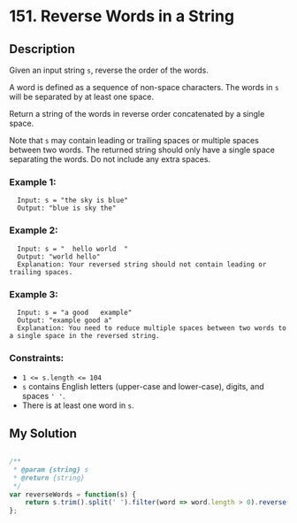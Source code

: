 # 151. Reverse Words in a String

## Description
Given an input string `s`, reverse the order of the words.

A word is defined as a sequence of non-space characters. The words in `s` will be separated by at least one space.

Return a string of the words in reverse order concatenated by a single space.

Note that `s` may contain leading or trailing spaces or multiple spaces between two words. The returned string should only have a single space separating the words. Do not include any extra spaces.

### Example 1:
```
  Input: s = "the sky is blue"
  Output: "blue is sky the"
```

### Example 2:
```
  Input: s = "  hello world  "
  Output: "world hello"
  Explanation: Your reversed string should not contain leading or trailing spaces.
```

### Example 3:
```
  Input: s = "a good   example"
  Output: "example good a"
  Explanation: You need to reduce multiple spaces between two words to a single space in the reversed string.
``` 

### Constraints:
- `1 <= s.length <= 104`
- `s` contains English letters (upper-case and lower-case), digits, and spaces `' '`.
- There is at least one word in `s`.


## My Solution
```js

/**
 * @param {string} s
 * @return {string}
 */
var reverseWords = function(s) { 
    return s.trim().split(' ').filter(word => word.length > 0).reverse().join(' ');
};

```
